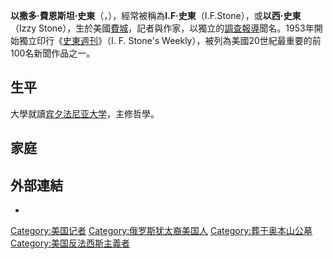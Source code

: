 '''以撒多·費恩斯坦·史東'''（{{lang-en|Isidor Feinstein Stone}}，{{bd|1907年|12月24日|1989年|6月18日|catIdx=Stone, Isidor}}），經常被稱為'''I.F·史東'''（I.F.Stone），或'''以西·史東'''（Izzy Stone），生於美國[[費城|費城]]，記者與作家，以獨立的[[調查報導|調查報導]]聞名。1953年開始獨立印行《[[史東週刊|史東週刊]]》（I. F. Stone's Weekly），被列為美國20世紀最重要的前100名新聞作品之一。

==生平==
大學就讀[[宾夕法尼亚大学|宾夕法尼亚大学]]，主修哲學。

==家庭==
==外部連結==
* {{official website|http://ifstone.org/}}
{{Authority control}}
{{DEFAULTSORT:Stone, Isidor}}
[[Category:美国记者|Category:美国记者]]
[[Category:俄罗斯犹太裔美国人|Category:俄罗斯犹太裔美国人]]
[[Category:葬于奥本山公墓|Category:葬于奥本山公墓]]
[[Category:美国反法西斯主義者|Category:美国反法西斯主義者]]
